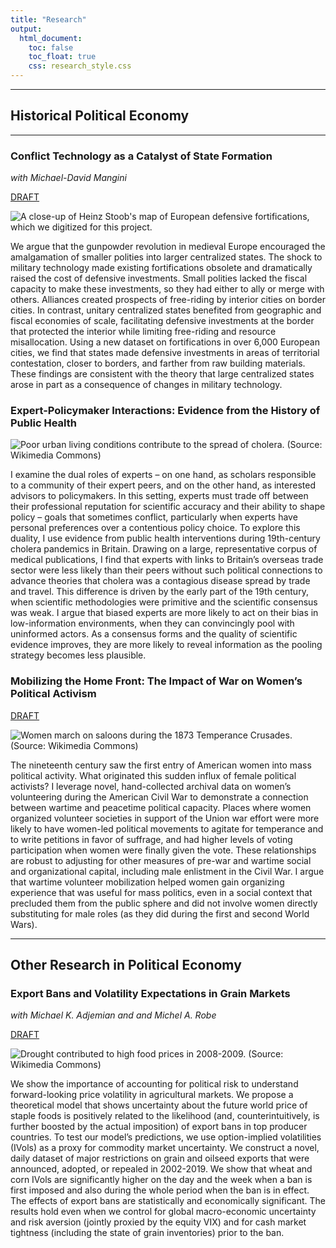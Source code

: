 ```yaml
---
title: "Research"
output:
  html_document:
    toc: false
    toc_float: true
    css: research_style.css
---
```


---

## Historical Political Economy

---

### **Conflict Technology as a Catalyst of State Formation**

*with Michael-David Mangini*

<a href="https://caseypetroff.github.io/papers/walls-draft.pdf" class="button1">DRAFT</a>

<img src="images/stoob_example.png" title="A close-up of Heinz Stoob's map of European defensive fortifications, which we digitized for this project."/>

We argue that the gunpowder revolution in medieval Europe encouraged the amalgamation of smaller polities into larger centralized states. The shock to military technology made existing fortifications obsolete and dramatically raised the cost of defensive investments. Small polities lacked the fiscal capacity to make these investments, so they had either to ally or merge with others. Alliances created prospects of free-riding by interior cities on border cities. In contrast, unitary centralized states benefited from geographic and fiscal economies of scale, facilitating defensive investments at the border that protected the interior while limiting free-riding and resource misallocation. Using a new dataset on fortifications in over 6,000 European cities, we find that states made defensive investments in areas of territorial contestation, closer to borders, and farther from raw building materials. These findings are consistent with the theory that large centralized states arose in part as a consequence of changes in military technology.

### **Expert-Policymaker Interactions: Evidence from the History of Public Health**

<img src="images/cholera.jpg" title="Poor urban living conditions contribute to the spread of cholera. (Source: Wikimedia Commons)"/>

I examine the dual roles of experts – on one hand, as scholars responsible to a community of their expert peers, and on the other hand, as interested advisors to policymakers. In this setting, experts must trade off between their professional reputation for scientific accuracy and their ability to shape policy – goals that sometimes conflict, particularly when experts have personal preferences over a contentious policy choice. To explore this duality, I use evidence from public health interventions during 19th-century cholera pandemics in Britain. Drawing on a large, representative corpus of medical publications, I find that experts with links to Britain’s overseas trade sector were less likely than their peers without such political connections to advance theories that cholera was a contagious disease spread by trade and travel. This difference is driven by the early part of the 19th century, when scientific methodologies were primitive and the scientific consensus was weak. I argue that biased experts are more likely to act on their bias in low-information environments, when they can convincingly pool with uninformed actors. As a consensus forms and the quality of scientific evidence improves, they are more likely to reveal information as the pooling strategy becomes less plausible.

### **Mobilizing the Home Front: The Impact of War on Women's Political Activism**

<a href="https://caseypetroff.github.io/papers/temperance-crusades.pdf" class="button1">DRAFT</a>

<img src="images/temperance_crusade.jpg" title="Women march on saloons during the 1873 Temperance Crusades. (Source: Wikimedia Commons)"/>

The nineteenth century saw the first entry of American women into mass political activity. What originated this sudden influx of female political activists? I leverage novel, hand-collected archival data on women's volunteering during the American Civil War to demonstrate a connection between wartime and peacetime political capacity. Places where women organized volunteer societies in support of the Union war effort were more likely to have women-led political movements to agitate for temperance and to write petitions in favor of suffrage, and had higher levels of voting participation when women were finally given the vote. These relationships are robust to adjusting for other measures of pre-war and wartime social and organizational capital, including male enlistment in the Civil War. I argue that wartime volunteer mobilization helped women gain organizing experience that was useful for mass politics, even in a social context that precluded them from the public sphere and did not involve women directly substituting for male roles (as they did during the first and second World Wars).

---

## Other Research in Political Economy

### **Export Bans and Volatility Expectations in Grain Markets**

*with Michael K. Adjemian and and Michel A. Robe*

<a href="https://papers.ssrn.com/sol3/papers.cfm?abstract_id=4117628" class="button1">DRAFT</a>

<img src="images/drought.jpg" title="Drought contributed to high food prices in 2008-2009. (Source: Wikimedia Commons)"/>

We show the importance of accounting for political risk to understand forward-looking price volatility in agricultural markets. We propose a theoretical model that shows uncertainty about the future world price of staple foods is positively related to the likelihood (and, counterintuitively, is further boosted by the actual imposition) of export bans in top producer countries. To test our model's predictions, we use option-implied volatilities (IVols) as a proxy for commodity market uncertainty. We construct a novel, daily dataset of major restrictions on grain and oilseed exports that were announced, adopted, or repealed in 2002-2019. We show that wheat and corn IVols are significantly higher on the day and the week when a ban is first imposed and also during the whole period when the ban is in effect. The effects of export bans are statistically and economically significant. The results hold even when we control for global macro-economic uncertainty and risk aversion (jointly proxied by the equity VIX) and for cash market tightness (including the state of grain inventories) prior to the ban.



